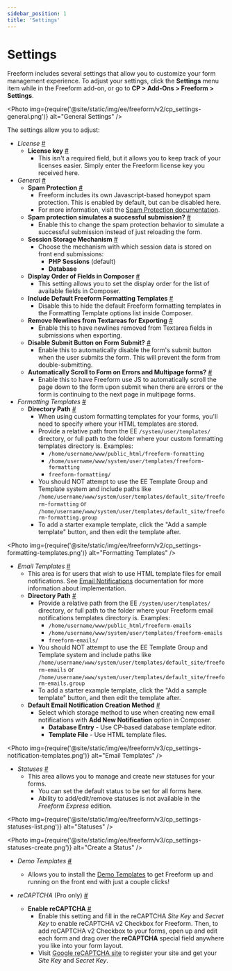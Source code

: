 ```yaml
---
sidebar_position: 1
title: 'Settings'
---
```



# Settings

Freeform includes several settings that allow you to customize your form management experience. To adjust your settings, click the **Settings** menu item while in the Freeform add-on, or go to **CP > Add-Ons > Freeform > Settings**.

<Photo
  img={require('@site/static/img/ee/freeform/v2/cp_settings-general.png')}
  alt="General Settings"
/>

The settings allow you to adjust:

- _License_ <a href="#license" id="license" className="docs-anchor">#</a>
  - **License key** <a href="#license-key" id="license-key" className="docs-anchor">#</a>
    - This isn't a required field, but it allows you to keep track of your licenses easier. Simply enter the Freeform license key you received here.
- _General_ <a href="#general" id="general" className="docs-anchor">#</a>
  - **Spam Protection** <a href="#spam-protection" id="spam-protection" className="docs-anchor">#</a>
    - Freeform includes its own Javascript-based honeypot spam protection. This is enabled by default, but can be disabled here.
    - For more information, visit the [Spam Protection documentation](../forms/spam-protection.mdx).
  - **Spam protection simulates a successful submission?** <a href="#spam-simulate-success" id="spam-simulate-success" className="docs-anchor">#</a>
    - Enable this to change the spam protection behavior to simulate a successful submission instead of just reloading the form.
  - **Session Storage Mechanism** <a href="#session-storage" id="session-storage" className="docs-anchor">#</a>
    - Choose the mechanism with which session data is stored on front end submissions:
      - **PHP Sessions** (default)
      - **Database**
  - **Display Order of Fields in Composer** <a href="#display-order" id="display-order" className="docs-anchor">#</a>
    - This setting allows you to set the display order for the list of available fields in Composer.
  - **Include Default Freeform Formatting Templates** <a href="#include-default-templates" id="include-default-templates" className="docs-anchor">#</a>
    - Disable this to hide the default Freeform formatting templates in the Formatting Template options list inside Composer.
  - **Remove Newlines from Textareas for Exporting** <a href="#remove-newlines-exporting" id="remove-newlines-exporting" className="docs-anchor">#</a>
    - Enable this to have newlines removed from Textarea fields in submissions when exporting.
  - **Disable Submit Button on Form Submit?** <a href="#disable-submit" id="disable-submit" className="docs-anchor">#</a>
    - Enable this to automatically disable the form's submit button when the user submits the form. This will prevent the form from double-submitting.
  - **Automatically Scroll to Form on Errors and Multipage forms?** <a href="#auto-scroll" id="auto-scroll" className="docs-anchor">#</a>
    - Enable this to have Freeform use JS to automatically scroll the page down to the form upon submit when there are errors or the form is continuing to the next page in multipage forms.
- _Formatting Templates_ <a href="#formatting-templates" id="formatting-templates" className="docs-anchor">#</a>
  - **Directory Path** <a href="#formatting-directory-path" id="formatting-directory-path" className="docs-anchor">#</a>
    - When using custom formatting templates for your forms, you'll need to specify where your HTML templates are stored.
    - Provide a relative path from the EE `/system/user/templates/` directory, or full path to the folder where your custom formatting templates directory is. Examples:
      - `/home/username/www/public_html/freeform-formatting`
      - `/home/username/www/system/user/templates/freeform-formatting`
      - `freeform-formatting/`
    - You should NOT attempt to use the EE Template Group and Template system and include paths like `/home/username/www/system/user/templates/default_site/freeform-formatting` or `/home/username/www/system/user/templates/default_site/freeform-formatting.group`
    - To add a starter example template, click the "Add a sample template" button, and then edit the template after.

<Photo
  img={require('@site/static/img/ee/freeform/v2/cp_settings-formatting-templates.png')}
  alt="Formatting Templates"
/>

- _Email Templates_ <a href="#email-templates" id="email-templates" className="docs-anchor">#</a>
  - This area is for users that wish to use HTML template files for email notifications. See [Email Notifications](../forms/email-notifications.mdx) documentation for more information about implementation.
  - **Directory Path** <a href="#email-directory-path" id="email-directory-path" className="docs-anchor">#</a>
    - Provide a relative path from the EE `/system/user/templates/` directory, or full path to the folder where your Freeform email notifications templates directory is. Examples:
      - `/home/username/www/public_html/freeform-emails`
      - `/home/username/www/system/user/templates/freeform-emails`
      - `freeform-emails/`
    - You should NOT attempt to use the EE Template Group and Template system and include paths like `/home/username/www/system/user/templates/default_site/freeform-emails` or `/home/username/www/system/user/templates/default_site/freeform-emails.group`
    - To add a starter example template, click the "Add a sample template" button, and then edit the template after.
  - **Default Email Notification Creation Method** <a href="#default-email-method" id="default-email-method" className="docs-anchor">#</a>
    - Select which storage method to use when creating new email notifications with **Add New Notification** option in Composer.
      - **Database Entry** - Use CP-based database template editor.
      - **Template File** - Use HTML template files.

<Photo
  img={require('@site/static/img/ee/freeform/v3/cp_settings-notification-templates.png')}
  alt="Email Templates"
/>

- _Statuses_ <a href="#statuses" id="statuses" className="docs-anchor">#</a>
  - This area allows you to manage and create new statuses for your forms.
    - You can set the default status to be set for all forms here.
    - Ability to add/edit/remove statuses is not available in the _Freeform Express_ edition.

<Photo
  img={require('@site/static/img/ee/freeform/v3/cp_settings-statuses-list.png')}
  alt="Statuses"
/>

<Photo
  img={require('@site/static/img/ee/freeform/v3/cp_settings-statuses-create.png')}
  alt="Create a Status"
/>

- _Demo Templates_ <a href="#demo-templates" id="demo-templates" className="docs-anchor">#</a>

  - Allows you to install the [Demo Templates](./demo-templates.mdx) to get Freeform up and running on the front end with just a couple clicks!

- _reCAPTCHA_ (Pro only) <a href="#recaptcha" id="recaptcha" className="docs-anchor">#</a>
  - **Enable reCAPTCHA** <a href="#enable-recaptcha" id="enable-recaptcha" className="docs-anchor">#</a>
    - Enable this setting and fill in the reCAPTCHA _Site Key_ and _Secret Key_ to enable reCAPTCHA v2 Checkbox for Freeform. Then, to add reCAPTCHA v2 Checkbox to your forms, open up and edit each form and drag over the **reCAPTCHA** special field anywhere you like into your form layout.
    - Visit [Google reCAPTCHA site](https://www.google.com/recaptcha) to register your site and get your _Site Key_ and _Secret Key_.
